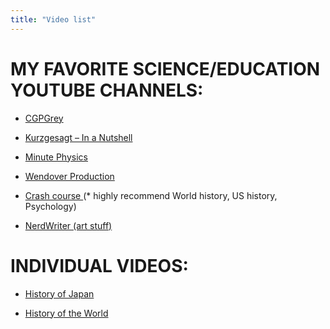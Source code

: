 ```yaml
---
title: "Video list"
---
```


# **MY FAVORITE SCIENCE/EDUCATION YOUTUBE CHANNELS:**

-   [CGPGrey](https://www.youtube.com/channel/UC2C_jShtL725hvbm1arSV9w)

-   [Kurzgesagt -- In a Nutshell](https://www.youtube.com/channel/UCsXVk37bltHxD1rDPwtNM8Q)

-   [Minute Physics ](https://www.youtube.com/user/minutephysics/)

-   [Wendover Production](https://www.youtube.com/channel/UC9RM-iSvTu1uPJb8X5yp3EQ)

-   [Crash course ](https://www.youtube.com/channel/UCX6b17PVsYBQ0ip5gyeme-Q)(\* highly recommend World history, US history, Psychology)

-   [NerdWriter (art stuff)](https://www.youtube.com/channel/UCJkMlOu7faDgqh4PfzbpLdg)

# **INDIVIDUAL VIDEOS:** 

-   [History of Japan](https://www.youtube.com/watch?v=Mh5LY4Mz15o)

-   [History of the World](https://www.youtube.com/watch?v=xuCn8ux2gbs&t=584s)
